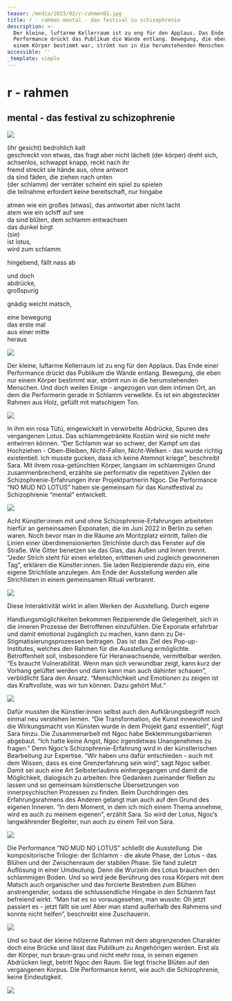 ```yaml
---
teaser: /media/2023/02/r-rahmen01.jpg
title: r - rahmen mental - das festival zu schizophrenie
description: >-
  Der kleine, luftarme Kellerraum ist zu eng für den Applaus. Das Ende einer
  Performance drückt das Publikum die Wände entlang. Bewegung, die eben nur
  einem Körper bestimmt war, strömt nun in die herumstehenden Menschen.
accessible: ''
_template: simple
---
```


# r - rahmen

## mental - das festival zu schizophrenie

![](/media/2023/02/1-1.jpg)

(ihr gesicht) bedrohlich kalt  
geschreckt von etwas, das fragt aber nicht lächelt (der körper) dreht sich, achsenlos, schwappt knapp, reckt nach ihr  
fremd streckt sie hände aus, ohne antwort  
da sind fäden, die ziehen nach unten  
(der schlamm) der verräter scheint ein spiel zu spielen  
die teilnahme erfordert keine bereitschaft, nur hingabe

atmen wie ein großes (etwas), das antwortet aber nicht lacht  
atem wie ein schiff auf see  
da sind blüten, dem schlamm entwachsen  
das dunkel birgt  
(sie)  
ist lotus,  
wird zum schlamm

hingebend, fällt nass ab

und doch  
abdrücke,  
großspurig

gnädig weicht matsch,

eine bewegung  
das erste mal  
aus einer mitte  
heraus

![](/media/2023/02/2.jpg)

Der kleine, luftarme Kellerraum ist zu eng für den Applaus. Das Ende einer  
Performance drückt das Publikum die Wände entlang. Bewegung, die eben nur einem Körper bestimmt war, strömt nun in die herumstehenden Menschen. Und doch weilen Einige - angezogen von dem intimen Ort, an dem die Performerin gerade in Schlamm verwelkte. Es ist ein abgesteckter Rahmen aus Holz, gefüllt mit matschigem Ton.

![](/media/2023/02/3.jpg)

In ihm ein rosa Tütü, eingewickelt in verwirbelte Abdrücke, Spuren des vergangenen Lotus. Das schlammgetränkte Kostüm wird sie nicht mehr entwirren können. “Der Schlamm war so schwer, der Kampf um das Hochziehen - Oben-Bleiben, Nicht-Fallen, Nicht-Welken - das wurde richtig existentiell. Ich musste gucken, dass ich keine Atemnot kriege”, beschreibt Sara. Mit ihrem rosa-getünchten Körper, langsam im schlammigen Grund zusammenbrechend, erzählte sie performativ die repetitiven Zyklen der Schizophrenie-Erfahrungen ihrer Projektpartnerin Ngoc. Die Performance “NO MUD NO LOTUS” haben sie gemeinsam für das Kunstfestival zu Schizophrenie “mental” entwickelt.

![](/media/2023/02/4.jpg)

Acht Künstler:innen mit und ohne Schizophrenie-Erfahrungen arbeiteten hierfür an gemeinsamen Exponaten, die im Juni 2022 in Berlin zu sehen waren. Noch bevor man in die Räume am Moritzplatz eintritt, fallen die Linien einer überdimensionierten Strichliste durch das Fenster auf die Straße. Wie Gitter benetzen sie das Glas, das Außen und Innen trennt. “Jeder Strich steht für einen erlebten, erlittenen und zugleich gewonnenen Tag”, erklären die Künstler:innen. Sie laden Rezipierende dazu ein, eine eigene Strichliste anzulegen. Am Ende der Ausstellung werden alle Strichlisten in einem gemeinsamen Ritual verbrannt.

![](/media/2023/02/5.jpg)

Diese Interaktivität wirkt in allen Werken der Ausstellung. Durch eigene

Handlungsmöglichkeiten bekommen Rezipierende die Gelegenheit, sich in die inneren Prozesse der Betroffenen einzufühlen. Die Exponate erfahrbar und damit emotional zugänglich zu machen, kann dann zu De-Stigmatisierungsprozessen beitragen. Das ist das Ziel des Pop-up-Institutes, welches den Rahmen für die Ausstellung ermöglichte. Betroffenheit soll, insbesondere für Heranwachsende, vermittelbar werden. “Es braucht Vulnerabilität. Wenn man sich verwundbar zeigt, kann kurz der Vorhang gelüftet werden und dann kann man auch dahinter schauen”, verbildlicht Sara den Ansatz. “Menschlichkeit und Emotionen zu zeigen ist das Kraftvollste, was wir tun können. Dazu gehört Mut.”

![](/media/2023/02/6.jpg)

Dafür mussten die Künstler:innen selbst auch den Aufklärungsbegriff noch einmal neu verstehen lernen. “Die Transformation, die Kunst innewohnt und die Wirkungsmacht von Künsten wurde in dem Projekt ganz essentiell", fügt Sara hinzu. Die Zusammenarbeit mit Ngoc habe Beklemmungsbarrieren abgebaut. “Ich hatte keine Angst, Ngoc irgendetwas Unangenehmes zu fragen.” Denn Ngoc’s Schizophrenie-Erfahrung wird in der künstlerischen Bearbeitung zur Expertise. “Wir haben uns dafür entschieden - auch mit dem Wissen, dass es eine Grenzerfahrung sein wird”, sagt Ngoc selber. Damit sei auch eine Art Selbsterlaubnis einhergegangen und damit die Möglichkeit, dialogisch zu arbeiten: Ihre Gedanken zueinander fließen zu lassen und so gemeinsam künstlerische Übersetzungen von innerpsychischen Prozessen zu finden. Beim Durchdringen des Erfahrungsrahmens des Anderen gelangt man auch auf den Grund des eigenen Inneren. “In dem Moment, in dem ich mich einem Thema annehme, wird es auch zu meinem eigenen”, erzählt Sara. So wird der Lotus, Ngoc’s langwährender Begleiter, nun auch zu einem Teil von Sara.

![](/media/2023/02/7.jpg)

Die Performance “NO MUD NO LOTUS” schließt die Ausstellung. Die kompositorische Trilogie: der Schlamm - die akute Phase, der Lotus - das Blühen und der Zwischenraum der stabilen Phase. Sie fand zuletzt Auflösung in einer Umdeutung. Denn die Wurzeln des Lotus brauchen den schlammigen Boden. Und so wird jede Berührung des rosa Körpers mit dem Matsch auch organischer und das forcierte Bestreben zum Blühen anstrengender, sodass die schlussendliche Hingabe in den Schlamm fast befreiend wirkt. “Man hat es so vorausgesehen, man wusste: Oh jetzt passiert es - jetzt fällt sie um! Aber man stand außerhalb des Rahmens und konnte nicht helfen”, beschreibt eine Zuschauerin.

![](/media/2023/02/8.jpg)

Und so baut der kleine hölzerne Rahmen mit dem abgrenzenden Charakter doch eine Brücke und lässt das Publikum zu Angehörigen werden. Erst als der Körper, nun braun-grau und nicht mehr rosa, in seinen eigenen Abdrücken liegt, betritt Ngoc den Raum. Sie legt frische Blüten auf den vergangenen Korpus. Die Performance kennt, wie auch die Schizophrenie, keine Eindeutigkeit.

![](/media/2023/02/9.jpg)
